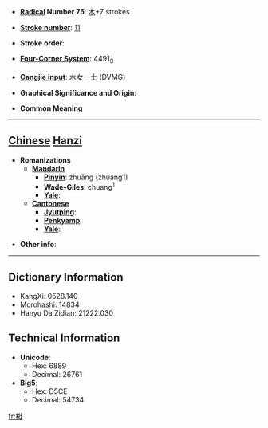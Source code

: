 * '''[[Wiktionary:Chinese radical index| Radical]] Number 75''': [[Wiktionary:Chinese radical index 木|木]]+7 strokes

* '''[[Wiktionary:Chinese total strokes index|Stroke number]]''': [[Wiktionary:Chinese total strokes index 11|11]]

* '''Stroke order''': 

* '''[[Wiktionary:Chinese four corner index|Four-Corner System]]''': 4491<sub>0</sub>

* '''[[Wiktionary:Chinese Cangjie index|Cangjie input]]''': 木女一土 (DVMG)

* '''Graphical Significance and Origin''': 

* '''Common Meaning'''

----

== [[Chinese]] [[Hanzi]] ==

* '''Romanizations'''
** '''[[Mandarin]]'''
*** '''[[Pinyin]]''': zhuāng (zhuang1)
*** '''[[Wade-Giles]]''': chuang<sup>1</sup>
*** '''[[Yale]]''': 
** '''[[Cantonese]]'''
*** '''[[Jyutping]]''':
*** '''[[Penkyamp]]''': 
*** '''[[Yale]]''': 

* '''Other info''': 

----

== Dictionary Information ==

* KangXi: 0528.140
* Morohashi: 14834
* Hanyu Da Zidian: 21222.030

== Technical Information ==

* '''Unicode''':
** Hex: 6889
** Decimal: 26761
* '''Big5''':
** Hex: D5CE
** Decimal: 54734

[[fr:梉]]